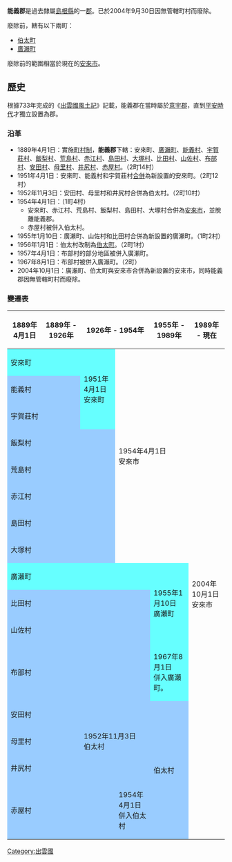 {{日本郡 (廢除)
| 郡 = 能義郡
| 日文原名 = 能義郡
| 平假名 = のぎぐん
| 羅馬字拼音 = Nogi-gun
| 地圖 = 
| 廢除時間 = 2004年9月30日
| 廢除理由 = 無管轄町村
| 廢除時處置 = '''能義郡''' → [[安來市|安來市]]
| 現在郡 = 安來市
| 都道府縣 = 島根縣
| 編號 = 
| 町 = 2
| 村 = 
| 經度 = 
| 緯度 = 
| 註記 = 
|}}
'''能義郡'''是過去隸屬[[島根縣|島根縣]]的一[[郡|郡]]。已於2004年9月30日因無管轄町村而廢除。

廢除前，轄有以下兩町：
* [[伯太町|伯太町]]
* [[廣瀨町_(島根縣)|廣瀨町]]

廢除前的範圍相當於現在的[[安來市|安來市]]。

==歷史==
根據733年完成的《[[出雲國風土記|出雲國風土記]]》記載，能義郡在當時屬於[[意宇郡|意宇郡]]，直到[[平安時代|平安時代]]才獨立設置為郡。

=== 沿革 ===
* 1889年4月1日：實施[[町村制|町村制]]，'''能義郡'''下轄：安來町、[[廣瀨町|廣瀨町]]、[[能義村|能義村]]、[[宇賀莊村|宇賀莊村]]、[[飯梨村|飯梨村]]、[[荒島村|荒島村]]、[[赤江村|赤江村]]、[[島田村|島田村]]、[[大塚村|大塚村]]、[[比田村|比田村]]、[[山佐村|山佐村]]、[[布部村|布部村]]、[[安田村|安田村]]、[[母里村|母里村]]、[[井尻村|井尻村]]、[[赤屋村|赤屋村]]。（2町14村）
* 1951年4月1日：安來町、能義村和宇賀莊村[[市町村合併|合併]]為新設置的安來町。（2町12村）
* 1952年11月3日：安田村、母里村和井尻村合併為伯太村。（2町10村）
* 1954年4月1日：（1町4村）
** 安來町、赤江村、荒島村、飯梨村、島田村、大塚村合併為[[安來市|安來市]]，並脫離能義郡。
** 赤屋村被併入伯太村。
* 1955年1月10日：廣瀨町、山佐村和比田村合併為新設置的廣瀨町。（1町2村）
* 1956年1月1日：伯太村改制為[[伯太町|伯太町]]。（2町1村）
* 1957年4月1日：布部村的部分地區被併入廣瀨町。
* 1967年8月1日：布部村被併入廣瀨町。（2町）
* 2004年10月1日：廣瀨町、伯太町與安來市合併為新設置的安來市，同時能義郡因無管轄町村而廢除。

===變遷表===
{| class="wikitable" style="font-size:x-small"
! 1889年4月1日
! 1889年 - 1926年
! colspan=2 | 1926年 - 1954年
! 1955年 - 1989年
! 1989年 - 現在
! 現在
|-
| colspan=2 style="background-color:#6ff;" | 安來町
| rowspan=3 style="background-color:#6ff;" | 1951年4月1日<br>安來町
| rowspan=8 colspan=2 | 1954年4月1日<br>安來市
| rowspan=16 colspan=2 | 2004年10月1日<br>安來市
|-
| colspan=2 style="background-color:#9cf;" | 能義村
|-
| colspan=2 style="background-color:#9cf;" | 宇賀莊村
|-
| colspan=3 style="background-color:#9cf;" | 飯梨村
|-
| colspan=3 style="background-color:#9cf;" | 荒島村
|-
| colspan=3 style="background-color:#9cf;" | 赤江村
|-
| colspan=3 style="background-color:#9cf;" | 島田村
|-
| colspan=3 style="background-color:#9cf;" | 大塚村
|-
| colspan=4 style="background-color:#6ff;" | 廣瀨町
| rowspan=3 style="background-color:#6ff;" | 1955年1月10日<br>廣瀨町
|-
| colspan=4 style="background-color:#9cf;" | 比田村
|-
| colspan=4 style="background-color:#9cf;" | 山佐村
|-
| colspan=4 style="background-color:#9cf;" | 布部村
| style="background-color:#6ff;" | 1967年8月1日<br>併入廣瀨町。
|-
| colspan=2 style="background-color:#9cf;" | 安田村
| rowspan=3 colspan=2 style="background-color:#9cf;" | 1952年11月3日<br>伯太村
| rowspan=4 style="background-color:#9cf;" | 伯太村
|-
| colspan=2 style="background-color:#9cf;" | 母里村
|-
| colspan=2 style="background-color:#9cf;" | 井尻村
|-
| colspan=3 style="background-color:#9cf;" | 赤屋村
| style="background-color:#9cf;" | 1954年4月1日<br>併入伯太村
|}

{{出雲國的郡}}

{{Authority control}}
[[Category:出雲國|Category:出雲國]]